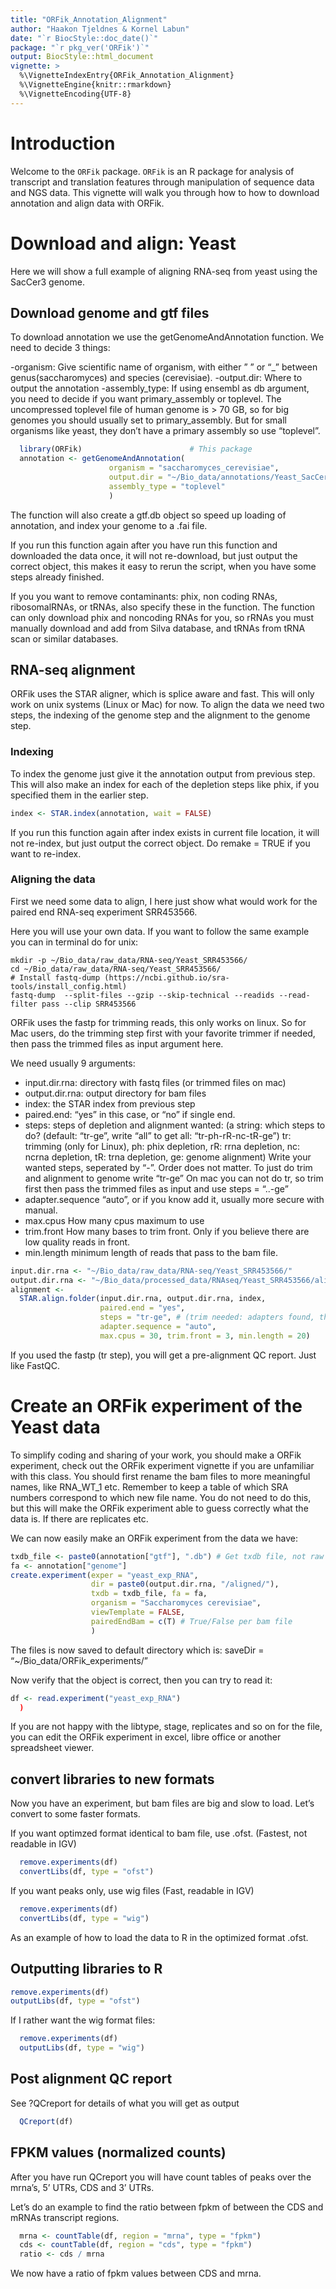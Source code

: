 ```yaml
---
title: "ORFik_Annotation_Alignment"
author: "Haakon Tjeldnes & Kornel Labun"
date: "`r BiocStyle::doc_date()`"
package: "`r pkg_ver('ORFik')`"
output: BiocStyle::html_document
vignette: >
  %\VignetteIndexEntry{ORFik_Annotation_Alignment}
  %\VignetteEngine{knitr::rmarkdown}
  %\VignetteEncoding{UTF-8}
---
```


# Introduction

Welcome to the `ORFik` package. 
`ORFik` is an R package for analysis of transcript and translation features through manipulation of sequence data and NGS data.
This vignette will walk you through how to how to download annotation and align data with ORFik.

# Download and align: Yeast
Here we will show a full example of aligning RNA-seq from yeast using the SacCer3 genome.

## Download genome and gtf files
To download annotation we use the getGenomeAndAnnotation function.
We need to decide 3 things:

-organism: Give scientific name of organism, with either " " or "_" between
genus(saccharomyces) and species (cerevisiae).
-output.dir: Where to output the annotation
-assembly_type: If using ensembl as db argument, you need to decide if you want primary_assembly or toplevel. The uncompressed toplevel file of human genome is > 70 GB, so for big genomes you should usually set to primary_assembly. But for small organisms like yeast, they don't have a primary assembly so use "toplevel".

```r
  library(ORFik)                        # This package
  annotation <- getGenomeAndAnnotation(
                      organism = "saccharomyces_cerevisiae", 
                      output.dir = "~/Bio_data/annotations/Yeast_SacCer3/",
                      assembly_type = "toplevel"
                      )
```
The function will also create a gtf.db object so speed up loading of annotation, and index your genome to a .fai file. 

If you run this function again after you have run this function and downloaded the data once, it will not re-download, but just output the correct object, this makes it easy to rerun the script, when you have some steps already finished.

If you you want to remove contaminants: phix, non coding RNAs, ribosomalRNAs, or tRNAs, also specify these in the function. The function can only download phix and
noncoding RNAs for you, so rRNAs you must manually download and add from Silva database, and tRNAs from tRNA scan or similar databases. 

## RNA-seq alignment
ORFik uses the STAR aligner, which is splice aware and fast. This will only work on unix systems (Linux or Mac) for now.
To align the data we need two steps, the indexing of the genome step and the 
alignment to the genome step.

### Indexing
To index the genome just give it the annotation output from previous step. This will also make an index for each of the depletion steps like phix, if you specified them in the earlier step.
```r
index <- STAR.index(annotation, wait = FALSE)
```
If you run this function again after index exists in current file location, it will not re-index, but just output the correct object. Do remake = TRUE if you want to re-index.

### Aligning the data
First we need some data to align, I here just show what would work for the paired end RNA-seq experiment SRR453566.

Here you will use your own data. If you want to follow the same example you can in terminal do for unix:
```{}
mkdir -p ~/Bio_data/raw_data/RNA-seq/Yeast_SRR453566/
cd ~/Bio_data/raw_data/RNA-seq/Yeast_SRR453566/
# Install fastq-dump (https://ncbi.github.io/sra-tools/install_config.html)
fastq-dump  --split-files --gzip --skip-technical --readids --read-filter pass --clip SRR453566 
```

ORFik uses the fastp for trimming reads, this only works on linux. So for Mac users, do the trimming step first with your favorite trimmer if needed, then pass the trimmed files as input argument here. 

We need usually 9 arguments:

- input.dir.rna: directory with fastq files (or trimmed files on mac)
- output.dir.rna: output directory for bam files
- index: the STAR index from previous step
- paired.end: "yes" in this case, or "no" if single end.
- steps: steps of depletion and alignment wanted:
		(a string: which steps to do? (default: "tr-ge", write "all" to get all: "tr-ph-rR-nc-tR-ge")
			 tr: trimming (only for Linux), ph: phix depletion, rR: rrna depletion,
			 nc: ncrna depletion, tR: trna depletion, ge: genome alignment)
		Write your wanted steps, seperated by "-". Order does not matter.
		To just do trim and alignment to genome write "tr-ge"
		On mac you can not do tr, so trim first then pass the trimmed files as input and use steps = "..-ge"
- adapter.sequence "auto", or if you know add it, usually more secure with manual. 
- max.cpus How many cpus maximum to use
- trim.front How many bases to trim front. Only if you believe there are low quality reads in front.
- min.length minimum length of reads that pass to the bam file. 

```r
input.dir.rna <- "~/Bio_data/raw_data/RNA-seq/Yeast_SRR453566/"
output.dir.rna <- "~/Bio_data/processed_data/RNAseq/Yeast_SRR453566/aligned_sacCer3/"
alignment <- 
  STAR.align.folder(input.dir.rna, output.dir.rna, index,
                    paired.end = "yes",
                    steps = "tr-ge", # (trim needed: adapters found, then genome)
                    adapter.sequence = "auto",
                    max.cpus = 30, trim.front = 3, min.length = 20)
```
If you used the fastp (tr step), you will get a pre-alignment QC report. Just like FastQC.

# Create an ORFik experiment of the Yeast data
To simplify coding and sharing of your work, you should make a ORFik experiment, check out the ORFik experiment vignette if you are unfamiliar with this class.
You should first rename the bam files to more meaningful names, like RNA_WT_1 etc. Remember to keep a table of which SRA numbers correspond to which new file name. You do not need to do this, but this will make the ORFik experiment able to guess correctly what the data is. If there are replicates etc. 

We can now easily make an ORFik experiment from the data we have:

```r
txdb_file <- paste0(annotation["gtf"], ".db") # Get txdb file, not raw gtf
fa <- annotation["genome"]
create.experiment(exper = "yeast_exp_RNA",
                  dir = paste0(output.dir.rna, "/aligned/"),
                  txdb = txdb_file, fa = fa, 
                  organism = "Saccharomyces cerevisiae",
                  viewTemplate = FALSE, 
                  pairedEndBam = c(T) # True/False per bam file
                  )
```

The files is now saved to default directory which is: saveDir = "~/Bio_data/ORFik_experiments/"

Now verify that the object is correct, then you can try to read it:
```r
df <- read.experiment("yeast_exp_RNA")
  )
```
If you are not happy with the libtype, stage, replicates and so on for the file, you can edit the ORFik experiment in excel, libre office or another spreadsheet viewer. 

## convert libraries to new formats
Now you have an experiment, but bam files are big and slow to load. Let's convert to some faster formats.

If you want optimzed format identical to bam file, use .ofst. (Fastest, not readable in IGV)
```r
  remove.experiments(df)
  convertLibs(df, type = "ofst")
```
If you want peaks only, use wig files (Fast, readable in IGV)
```r
  remove.experiments(df)
  convertLibs(df, type = "wig")
```

As an example of how to load the data to R in the optimized format .ofst.

## Outputting libraries to R

```r
remove.experiments(df)
outputLibs(df, type = "ofst")
```
If I rather want the wig format files:
```r
  remove.experiments(df)
  outputLibs(df, type = "wig")
```

## Post alignment QC report
See ?QCreport for details of what you will get as output
```r
  QCreport(df)
```

## FPKM values (normalized counts)
After you have run QCreport you will have count tables of peaks over the mrna's, 5' UTRs, CDS and 3' UTRs.

Let's do an example to find the ratio between fpkm of between the CDS and mRNAs transcript regions.

```r
  mrna <- countTable(df, region = "mrna", type = "fpkm")
  cds <- countTable(df, region = "cds", type = "fpkm")
  ratio <- cds / mrna
```
We now have a ratio of fpkm values between CDS and mrna.
